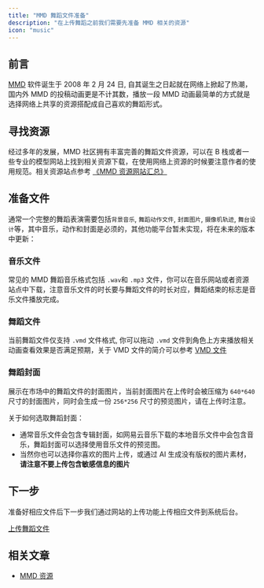 ```yaml
---
title: "MMD 舞蹈文件准备"
description: "在上传舞蹈之前我们需要先准备 MMD 相关的资源"
icon: "music"
---
```


## 前言

[MMD](/dance-manual/introduction) 软件诞生于 2008 年 2 月 24 日, 自其诞生之日起就在网络上掀起了热潮，国内外 MMD 的投稿动画更是不计其数，播放一段 MMD 动画最简单的方式就是选择网络上共享的资源搭配成自己喜欢的舞蹈形式。

## 寻找资源

经过多年的发展，MMD 社区拥有丰富完善的舞蹈文件资源，可以在 B 栈或者一些专业的模型网站上找到相关资源下载，在使用网络上资源的时候要注意作者的使用规范。相关资源站点参考 [《MMD 资源网站汇总》](/dance-manual/resources)


## 准备文件

通常一个完整的舞蹈表演需要包括`背景音乐`, `舞蹈动作文件`, `封面图片`, `摄像机轨迹`, `舞台设计`等，其中音乐，动作和封面是必须的，其他功能平台暂未实现，将在未来的版本中更新：

### 音乐文件

常见的 MMD 舞蹈音乐格式包括 `.wav`和 `.mp3` 文件，你可以在音乐网站或者资源站点中下载，注意音乐文件的时长要与舞蹈文件的时长对应，舞蹈结束的标志是音乐文件播放完成。

### 舞蹈文件

当前舞蹈文件仅支持 `.vmd` 文件格式, 你可以拖动 `.vmd` 文件到角色上方来播放相关动画查看效果是否满足预期，关于 VMD 文件的简介可以参考 [VMD 文件](/dance-manual/FAQ/vmd)

### 舞蹈封面

展示在市场中的舞蹈文件的封面图片，当前封面图片在上传时会被压缩为 `640*640`尺寸的封面图片，同时会生成一份 `256*256` 尺寸的预览图片，请在上传时注意。

关于如何选取舞蹈封面：
- 通常音乐文件会包含专辑封面，如网易云音乐下载的本地音乐文件中会包含音乐，舞蹈封面可以选择使用音乐文件的预览图。
- 当然你也可以选择你喜欢的图片上传，或通过 AI 生成没有版权的图片素材，**请注意不要上传包含敏感信息的图片**

## 下一步

准备好相应文件后下一步我们通过网站的上传功能上传相应文件到系统后台。

[上传舞蹈文件](/dance-manual/qucikstart/upload-dance)


## 相关文章

- [MMD 资源](/dance-manual/resources)